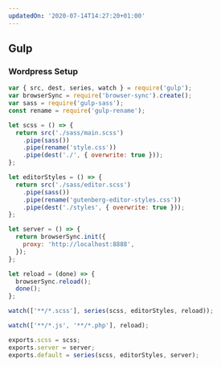 ```yaml
---
updatedOn: '2020-07-14T14:27:20+01:00'
---
```


## Gulp

### Wordpress Setup

```js
var { src, dest, series, watch } = require('gulp');
var browserSync = require('browser-sync').create();
var sass = require('gulp-sass');
const rename = require('gulp-rename');

let scss = () => {
  return src('./sass/main.scss')
    .pipe(sass())
    .pipe(rename('style.css'))
    .pipe(dest('./', { overwrite: true }));
};

let editorStyles = () => {
  return src('./sass/editor.scss')
    .pipe(sass())
    .pipe(rename('gutenberg-editor-styles.css'))
    .pipe(dest('./styles', { overwrite: true }));
};

let server = () => {
  return browserSync.init({
    proxy: 'http://localhost:8888',
  });
};

let reload = (done) => {
  browserSync.reload();
  done();
};

watch(['**/*.scss'], series(scss, editorStyles, reload));

watch(['**/*.js', '**/*.php'], reload);

exports.scss = scss;
exports.server = server;
exports.default = series(scss, editorStyles, server);
```
